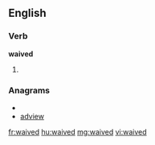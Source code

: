 ==English==
===Verb===
'''waived'''
# {{past of|[[waive]]}}

===Anagrams===
* {{alphagram|adeivw}}
* [[adview#English|adview]]

[[fr:waived]]
[[hu:waived]]
[[mg:waived]]
[[vi:waived]]